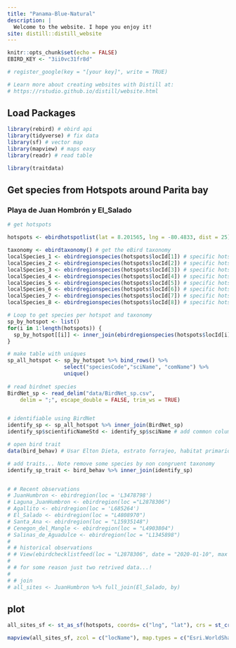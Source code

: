```yaml
---
title: "Panama-Blue-Natural"
description: |
  Welcome to the website. I hope you enjoy it!
site: distill::distill_website
---
```


```r
knitr::opts_chunk$set(echo = FALSE)
EBIRD_KEY <- "3ii0vc31fr8d"

# register_google(key = "[your key]", write = TRUE)

# Learn more about creating websites with Distill at:
# https://rstudio.github.io/distill/website.html

```

## Load Packages

```r
library(rebird) # ebird api
library(tidyverse) # fix data
library(sf) # vector map
library(mapview) # maps easy
library(readr) # read table

library(traitdata)


```

## Get species from Hotspots around Parita bay
### Playa de Juan Hombrón y El_Salado
```r

# get hotspots

hotspots <- ebirdhotspotlist(lat = 8.201565, lng = -80.4833, dist = 25) # 25 km around

taxonomy <- ebirdtaxonomy() # get the eBird taxonomy
localSpecies_1 <- ebirdregionspecies(hotspots$locId[1]) # specific hotspot
localSpecies_2 <- ebirdregionspecies(hotspots$locId[2]) # specific hotspot
localSpecies_3 <- ebirdregionspecies(hotspots$locId[3]) # specific hotspot
localSpecies_4 <- ebirdregionspecies(hotspots$locId[4]) # specific hotspot
localSpecies_5 <- ebirdregionspecies(hotspots$locId[5]) # specific hotspot
localSpecies_6 <- ebirdregionspecies(hotspots$locId[6]) # specific hotspot
localSpecies_7 <- ebirdregionspecies(hotspots$locId[7]) # specific hotspot
localSpecies_8 <- ebirdregionspecies(hotspots$locId[8]) # specific hotspot

# Loop to get species per hotspot and taxonomy
sp_by_hotspot <- list()
for(i in 1:length(hotspots)) {
  sp_by_hotspot[[i]] <- inner_join(ebirdregionspecies(hotspots$locId[i]), taxonomy)
}

# make table with uniques
sp_all_hotspot <- sp_by_hotspot %>% bind_rows() %>% 
                  select("speciesCode","sciName", "comName") %>% 
                  unique()
                
# read birdnet species
BirdNet_sp <- read_delim("data/BirdNet_sp.csv", 
    delim = ";", escape_double = FALSE, trim_ws = TRUE)


# identifiable using BirdNet
identify_sp <- sp_all_hotspot %>% inner_join(BirdNet_sp)
identify_sp$scientificNameStd <- identify_sp$sciName # add common column name

# open bird trait
data(bird_behav) # Usar Elton Dieta, estrato forrajeo, habitat primario 

# add traits... Note remove some species by non congruent taxonomy
identify_sp_trait <- bird_behav %>% inner_join(identify_sp)


# # Recent observations 
# JuanHumbron <- ebirdregion(loc = 'L3478798')
# Laguna_JuanHumbron <- ebirdregion(loc ="L2878306")
# Agallito <- ebirdregion(loc = 'L685264')
# El_Salado <- ebirdregion(loc = "L4808970")
# Santa_Ana <- ebirdregion(loc = "L15935148")
# Cenegon_del_Mangle <- ebirdregion(loc = "L4903804")
# Salinas_de_Aguadulce <- ebirdregion(loc = "L1345898")
# 
# # historical observations
# # View(ebirdchecklistfeed(loc = "L2878306", date = "2020-01-10", max = 10))
# 
# # for some reason just two retrived data...!
# 
# # join
# all_sites <- JuanHumbron %>% full_join(El_Salado, by)


```

## plot

```r
all_sites_sf <- st_as_sf(hotspots, coords= c("lng", "lat"), crs = st_crs(4326))

mapview(all_sites_sf, zcol = c("locName"), map.types = c("Esri.WorldShadedRelief", "OpenStreetMap.DE"))





```





